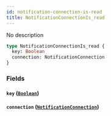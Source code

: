 ```yaml
---
id: notification-connection-is-read
title: NotificationConnectionIs_read
---
```


No description

```graphql
type NotificationConnectionIs_read {
  key: Boolean
  connection: NotificationConnection
}
```

### Fields

#### `key` ([`Boolean`](/v1/scalars/boolean))

#### `connection` ([`NotificationConnection`](/v1/objects/notification-connection))
